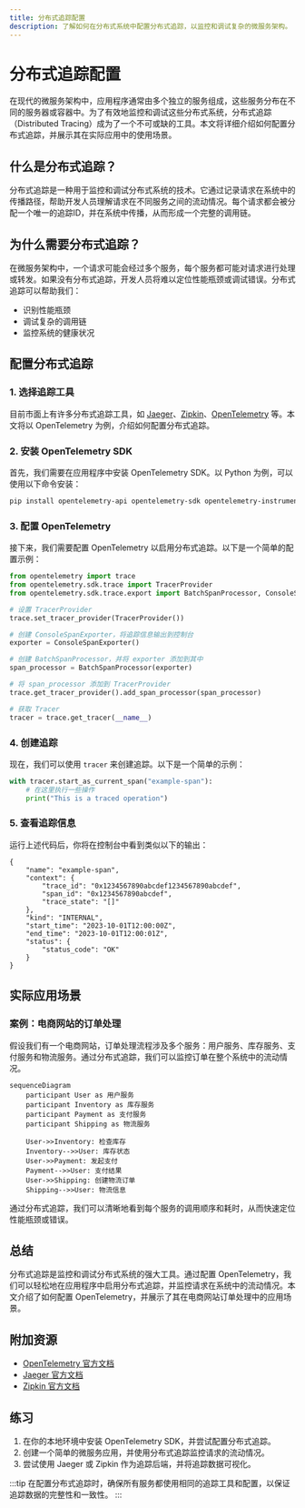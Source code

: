 ```yaml
---
title: 分布式追踪配置
description: 了解如何在分布式系统中配置分布式追踪，以监控和调试复杂的微服务架构。
---
```


# 分布式追踪配置

在现代的微服务架构中，应用程序通常由多个独立的服务组成，这些服务分布在不同的服务器或容器中。为了有效地监控和调试这些分布式系统，分布式追踪（Distributed Tracing）成为了一个不可或缺的工具。本文将详细介绍如何配置分布式追踪，并展示其在实际应用中的使用场景。

## 什么是分布式追踪？

分布式追踪是一种用于监控和调试分布式系统的技术。它通过记录请求在系统中的传播路径，帮助开发人员理解请求在不同服务之间的流动情况。每个请求都会被分配一个唯一的追踪ID，并在系统中传播，从而形成一个完整的调用链。

## 为什么需要分布式追踪？

在微服务架构中，一个请求可能会经过多个服务，每个服务都可能对请求进行处理或转发。如果没有分布式追踪，开发人员将难以定位性能瓶颈或调试错误。分布式追踪可以帮助我们：

- 识别性能瓶颈
- 调试复杂的调用链
- 监控系统的健康状况

## 配置分布式追踪

### 1. 选择追踪工具

目前市面上有许多分布式追踪工具，如 [Jaeger](https://www.jaegertracing.io/)、[Zipkin](https://zipkin.io/)、[OpenTelemetry](https://opentelemetry.io/) 等。本文将以 OpenTelemetry 为例，介绍如何配置分布式追踪。

### 2. 安装 OpenTelemetry SDK

首先，我们需要在应用程序中安装 OpenTelemetry SDK。以 Python 为例，可以使用以下命令安装：

```bash
pip install opentelemetry-api opentelemetry-sdk opentelemetry-instrumentation
```

### 3. 配置 OpenTelemetry

接下来，我们需要配置 OpenTelemetry 以启用分布式追踪。以下是一个简单的配置示例：

```python
from opentelemetry import trace
from opentelemetry.sdk.trace import TracerProvider
from opentelemetry.sdk.trace.export import BatchSpanProcessor, ConsoleSpanExporter

# 设置 TracerProvider
trace.set_tracer_provider(TracerProvider())

# 创建 ConsoleSpanExporter，将追踪信息输出到控制台
exporter = ConsoleSpanExporter()

# 创建 BatchSpanProcessor，并将 exporter 添加到其中
span_processor = BatchSpanProcessor(exporter)

# 将 span_processor 添加到 TracerProvider
trace.get_tracer_provider().add_span_processor(span_processor)

# 获取 Tracer
tracer = trace.get_tracer(__name__)
```

### 4. 创建追踪

现在，我们可以使用 `tracer` 来创建追踪。以下是一个简单的示例：

```python
with tracer.start_as_current_span("example-span"):
    # 在这里执行一些操作
    print("This is a traced operation")
```

### 5. 查看追踪信息

运行上述代码后，你将在控制台中看到类似以下的输出：

```plaintext
{
    "name": "example-span",
    "context": {
        "trace_id": "0x1234567890abcdef1234567890abcdef",
        "span_id": "0x1234567890abcdef",
        "trace_state": "[]"
    },
    "kind": "INTERNAL",
    "start_time": "2023-10-01T12:00:00Z",
    "end_time": "2023-10-01T12:00:01Z",
    "status": {
        "status_code": "OK"
    }
}
```

## 实际应用场景

### 案例：电商网站的订单处理

假设我们有一个电商网站，订单处理流程涉及多个服务：用户服务、库存服务、支付服务和物流服务。通过分布式追踪，我们可以监控订单在整个系统中的流动情况。

```mermaid
sequenceDiagram
    participant User as 用户服务
    participant Inventory as 库存服务
    participant Payment as 支付服务
    participant Shipping as 物流服务

    User->>Inventory: 检查库存
    Inventory-->>User: 库存状态
    User->>Payment: 发起支付
    Payment-->>User: 支付结果
    User->>Shipping: 创建物流订单
    Shipping-->>User: 物流信息
```

通过分布式追踪，我们可以清晰地看到每个服务的调用顺序和耗时，从而快速定位性能瓶颈或错误。

## 总结

分布式追踪是监控和调试分布式系统的强大工具。通过配置 OpenTelemetry，我们可以轻松地在应用程序中启用分布式追踪，并监控请求在系统中的流动情况。本文介绍了如何配置 OpenTelemetry，并展示了其在电商网站订单处理中的应用场景。

## 附加资源

- [OpenTelemetry 官方文档](https://opentelemetry.io/docs/)
- [Jaeger 官方文档](https://www.jaegertracing.io/docs/)
- [Zipkin 官方文档](https://zipkin.io/pages/quickstart.html)

## 练习

1. 在你的本地环境中安装 OpenTelemetry SDK，并尝试配置分布式追踪。
2. 创建一个简单的微服务应用，并使用分布式追踪监控请求的流动情况。
3. 尝试使用 Jaeger 或 Zipkin 作为追踪后端，并将追踪数据可视化。

:::tip
在配置分布式追踪时，确保所有服务都使用相同的追踪工具和配置，以保证追踪数据的完整性和一致性。
:::